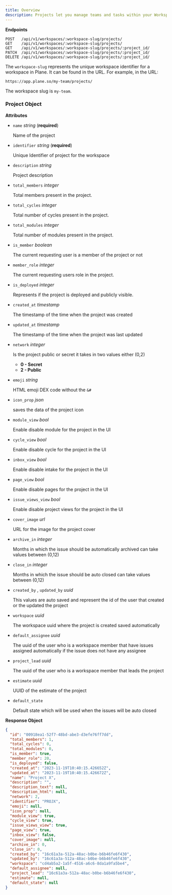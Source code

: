 ```yaml
---
title: Overview
description: Projects let you manage teams and tasks within your Workspace.
---
```


**Endpoints**

```http
POST   /api/v1/workspaces/:workspace-slug/projects/
GET    /api/v1/workspaces/:workspace-slug/projects/
GET    /api/v1/workspaces/:workspace-slug/projects/:project_id/
PATCH  /api/v1/workspaces/:workspace-slug/projects/:project_id/
DELETE /api/v1/workspaces/:workspace-slug/projects/:project_id/
```

The `workspace-slug` represents the unique workspace identifier for a workspace in Plane. It can be found in the URL. For example, in the URL:

```
https://app.plane.so/my-team/projects/
``` 
The workspace slug is `my-team`.

### Project Object

**Attributes**

- `name` _string_ (**required**)

  Name of the project

- `identifier` _string_ (**required**)

  Unique Identifier of project for the workspace

- `description` _string_

  Project description

- `total_members` _integer_

  Total members present in the project.

- `total_cycles` _integer_

  Total number of cycles present in the project.

- `total_modules` _integer_

  Total number of modules present in the project.

- `is_member` _boolean_

  The current requesting user is a member of the project or not

- `member_role` _integer_

  The current requesting users role in the project.

- `is_deployed` _integer_

  Represents if the project is deployed and publicly visible.

- `created_at` _timestamp_

  The timestamp of the time when the project was created

- `updated_at` _timestamp_

  The timestamp of the time when the project was last updated

- `network` _integer_

  Is the project public or secret it takes in two values either (0,2)

  - **0 - Secret**
  - **2 - Public**

- `emoji` _string_

  HTML emoji DEX code without the `&#`

- `icon_prop` _json_

  saves the data of the project icon

- `module_view` _bool_

  Enable disable module for the project in the UI

- `cycle_view` _bool_

  Enable disable cycle for the project in the UI

- `inbox_view` _bool_

  Enable disable intake for the project in the UI

- `page_view` _bool_

  Enable disable pages for the project in the UI

- `issue_views_view` _bool_

  Enable disable project views for the project in the UI

- `cover_image` _url_

  URL for the image for the project cover

- `archive_in` _integer_

  Months in which the issue should be automatically archived can take values between (0,12)

- `close_in` _integer_

  Months in which the issue should be auto closed can take values between (0,12)

- `created_by` , `updated_by` _uuid_

  This values are auto saved and represent the id of the user that created or the updated the project

- `workspace` _uuid_

  The workspace uuid where the project is created saved automatically

- `default_assignee` _uuid_

  The uuid of the user who is a workspace member that have issues assigned automatically if the issue does not have any assignee

- `project_lead` _uuid_

  The uuid of the user who is a workspace member that leads the project

- `estimate` _uuid_

  UUID of the estimate of the project

- `default_state`

  Default state which will be used when the issues will be auto closed

**Response Object**

<ResponseExample>

```json JSON
{
  "id": "00918ea1-52f7-48bd-abe3-d3efe76ff7dd",
  "total_members": 1,
  "total_cycles": 0,
  "total_modules": 0,
  "is_member": true,
  "member_role": 20,
  "is_deployed": false,
  "created_at": "2023-11-19T10:40:15.426652Z",
  "updated_at": "2023-11-19T10:40:15.426672Z",
  "name": "Project X",
  "description": "",
  "description_text": null,
  "description_html": null,
  "network": 2,
  "identifier": "PROJX",
  "emoji": null,
  "icon_prop": null,
  "module_view": true,
  "cycle_view": true,
  "issue_views_view": true,
  "page_view": true,
  "inbox_view": false,
  "cover_image": null,
  "archive_in": 0,
  "close_in": 0,
  "created_by": "16c61a3a-512a-48ac-b0be-b6b46fe6f430",
  "updated_by": "16c61a3a-512a-48ac-b0be-b6b46fe6f430",
  "workspace": "cd4ab5a2-1a5f-4516-a6c6-8da1a9fa5be4",
  "default_assignee": null,
  "project_lead": "16c61a3a-512a-48ac-b0be-b6b46fe6f430",
  "estimate": null,
  "default_state": null
}
```

</ResponseExample>
